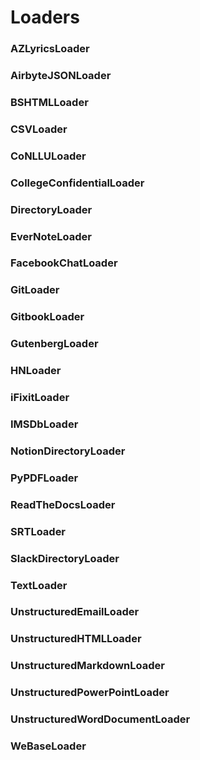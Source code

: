 # Loaders

### AZLyricsLoader

### AirbyteJSONLoader

### BSHTMLLoader

### CSVLoader

### CoNLLULoader

### CollegeConfidentialLoader

### DirectoryLoader

### EverNoteLoader

### FacebookChatLoader

### GitLoader

### GitbookLoader

### GutenbergLoader

### HNLoader

### iFixitLoader

### IMSDbLoader

### NotionDirectoryLoader

### PyPDFLoader

### ReadTheDocsLoader

### SRTLoader

### SlackDirectoryLoader

### TextLoader

### UnstructuredEmailLoader

### UnstructuredHTMLLoader

### UnstructuredMarkdownLoader

### UnstructuredPowerPointLoader

### UnstructuredWordDocumentLoader

### WeBaseLoader




